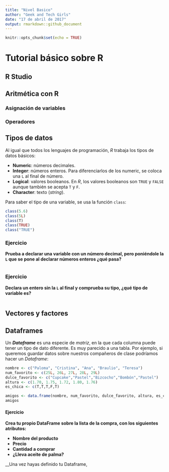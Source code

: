 ```yaml
---
title: "Nivel Basico"
author: "Geek and Tech Girls"
date: "17 de abril de 2017"
output: rmarkdown::github_document
---
```


```r
knitr::opts_chunk$set(echo = TRUE)
```

# Tutorial básico sobre R

## R Studio

## Aritmética con R

### Asignación de variables

### Operadores

## Tipos de datos

Al igual que todos los lenguajes de programación, _R_ trabaja los tipos de datos básicos:

* __Numeric__: números decimales.
* __Integer__: números enteros. Para diferenciarlos de los numeric, se coloca una `L` al final de número.
* __Logical__: valores booleanos. En _R_, los valores booleanos son `TRUE` y `FALSE` aunque también se acepta `T` y `F`.
* __Character__: texto (_string_).

Para saber el tipo de una variable, se usa la función `class`:

```r
class(5.6)
class(5L)
class(T)
class(TRUE)
class("TRUE")
```

### Ejercicio
__Prueba a declarar una variable con un número decimal, pero poniéndole la `L` que se pone al declarar números enteros ¿qué pasa?__

```r
```

### Ejercicio
__Declara un entero sin la `L` al final y comprueba su tipo, ¿qué tipo de variable es?__

```r
```

## Vectores y factores

## Dataframes

Un ___Dataframe___ es una especie de _matriz_, en la que cada columna puede tener un tipo de dato diferente. Es muy parecido a una tabla. Por ejemplo, si queremos guardar datos sobre nuestros compañeros de clase podríamos hacer un _Dataframe_:

```r
nombre <- c("Paloma", "Cristina", "Ana", "Braulio", "Teresa")
num_favorito <- c(25L, 26L, 27L, 28L, 29L)
dulce_favorito <- c("Cupcake","Pastel","Bizcocho","Bombón","Pastel")
altura <- c(1.70, 1.75, 1.72, 1.80, 1.76)
es_chica <- c(T,T,T,F,T)

amigos <- data.frame(nombre, num_favorito, dulce_favorito, altura, es_chica)
amigos
```


#### Ejercicio

__Crea tu propio DataFrame sobre la lista de la compra, con los siguientes atributos:__

* __Nombre del producto__
* __Precio__
* __Cantidad a comprar__
* __¿Lleva aceite de palma?__

__Una vez hayas definido tu Dataframe, 



